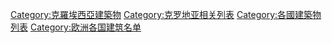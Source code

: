 [[Category:克羅埃西亞建築物|Category:克羅埃西亞建築物]]
[[Category:克罗地亚相关列表|Category:克罗地亚相关列表]]
[[Category:各國建築物列表|Category:各國建築物列表]]
[[Category:欧洲各国建筑名单|Category:欧洲各国建筑名单]]